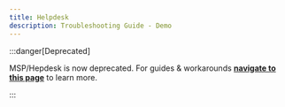 ```yaml
---
title: Helpdesk
description: Troubleshooting Guide - Demo
---
```




:::danger[Deprecated]

MSP/Hepdesk is now deprecated. For guides & workarounds [**navigate to this page**](/docs/devops) to learn more.

:::

<!-- 
# Overview

**MSP/Helpdesk** is an extended project for managing documents that includes commonly used snippets, pre-written responses, and other tools for testing. Its goal is to improve how work gets done efficiently.

## Motivation


1. **Knowledge Retention**: Tech notes document resolutions to specific issues, creating a repository of solutions that help support teams resolve similar problems quickly without redundant troubleshooting.

2. **Efficient Troubleshooting**: They enable technicians to refer to past incidents and solutions, speeding up the resolution of recurring or complex issues and minimizing downtime.

3. **Consistency and Reliability**: By documenting standard procedures and best practices, tech notes ensure consistent service delivery across support interactions, building user trust and satisfaction.

4. **Training and Onboarding**: They serve as structured learning materials for new team members, facilitating quicker onboarding and continuous learning.

5. **Continuous Improvement**: Updated tech notes reflect evolving technologies and feedback, supporting ongoing improvement in support capabilities.


### Examples 

> _Effective Tech Notes_

- **Problem Description and Solution**: "Issue: Users unable to access email. Solution: Reset user passwords and cleared browser cache. Issue resolved."
  
- **Configurations and Fixes**: "Configuration issue on new OS update causing network errors. Solution: Rolled back OS update and applied patch. Network restored."

### Best Practices

> _Creating Tech Notes_

- **Clarity and Simplicity**: Use plain language and avoid technical jargon.
  
- **Structured Format**: Organize notes into sections like problem description, steps taken, solution implemented, and follow-up actions.

- **Visual Aids**: Include screenshots or diagrams to clarify complex procedures.

- **Regular Updates**: Ensure notes are current and relevant with ongoing updates and revisions.



## Data Privacy
All stored information, including snippets and responses, follows strict privacy rules and is kept secure. Access controls and encryption measures are used to protect sensitive data from unauthorized access. -->

